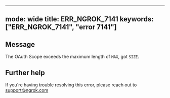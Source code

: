 
---
mode: wide
title: ERR_NGROK_7141
keywords: ["ERR_NGROK_7141", "error 7141"]
---

## Message
The OAuth Scope exceeds the maximum length of `MAX`, got `SIZE`.




## Further help
If you're having trouble resolving this error, please reach out to [support@ngrok.com](mailto:support@ngrok.com?subject=Help%20with%20ERR_NGROK_7141)

